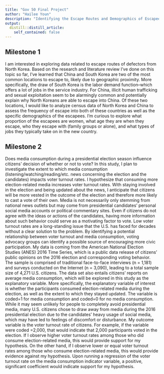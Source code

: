 ```yaml
---
title: "Gov 50 Final Project"
author: "Hailee Youn"
description: "Identifying the Escape Routes and Demographics of Escapee-Defectors from North Korea"
output:
  distill::distill_article:
    self_contained: false
---
```




## Milestone 1

I am interested in exploring data related to escape routes of defectors from North Korea. Based on the research and literature review I've done on this topic so far, I've learned that China and South Korea are two of the most common locations to escape to, likely due to geographic proximity. More specifically, the draw of South Korea is the labor demand function--which offers a lot of jobs in the service industry. For China, illicit human trafficking and sexual exploitation seem to be alarmingly common and potentially explain why North Koreans are able to escape into China. Of these two locations, I would like to analyze census data of North Korea and China to assess the frequency of escape into both of these countries as well as the specific demographics of the escapees. I'm curious to explore what proportion of the escapees are women, what age they are when they escape, who they escape with (family groups or alone), and what types of jobs they typically take on in the new country. 
 

## Milestone 2

Does media consumption during a presidential election season influence citizens’ decision of whether or not to vote? In this study, I plan to investigate the extent to which media consumption (listening/watching/reading/etc. news concerning the election and the candidates) impacts voter turnout rates. I hypothesize that consuming more election-related media increases voter turnout rates. With staying involved in the election and being updated about the news, I anticipate that citizens will be more vested in the outcome of the election and therefore more likely to cast a vote of their own. Media is not necessarily only stemming from national news outlets but may come from presidential candidates’ personal social media accounts or political commentary sites. Even if citizens do not agree with the ideas or actions of the candidates, having more information about such behavior could serve as a motivating factor to vote. Low voter turnout rates are a long-standing issue that the U.S. has faced for decades without a clear solution to the problem. By identifying a potential relationship between voter turnout and media consumption, voting advocacy groups can identify a possible source of encouraging more civic participation. My data is coming from the American National Election Studies (ANES) 2016 Time Series, which is a public data release of citizens’ public opinions on the 2016 election and corresponding voting behavior. The sample is comprised of traditional face-to-face interviews (n = 1,181) and surveys conducted on the Internet (n = 3,090), leading to a total sample size of 4,271 U.S. citizens. The data set also entails citizens’ reports on average media consumption, which will be explored in this study as the explanatory variable. More specifically, the explanatory variable of interest is whether the participants consumed election-related media during the election, as well as the extent to which they stayed updated. The variable is coded=1 for media consumption and coded=0 for no media consumption. While it may seem unlikely for people to completely avoid presidential media, many U.S. citizens chose to draw away from media during the 2016 presidential election due to the candidates’ heavy usage of social media, which may have led to feelings of discomfort or disturbance. My outcome variable is the voter turnout rate of citizens. For example, if the variable were coded =2,000, that would indicate that 2,000 participants voted in the election. If I observe higher voter turnout rates among those who did consume election-related media, this would provide support for my hypothesis. On the other hand, if I observe lower or equal voter turnout rates among those who consume election-related media, this would provide evidence against my hypothesis. Upon running a regression of the voter turnout rate on the media consumption indicator variable, a positive, significant coefficient would indicate support for my hypothesis.
